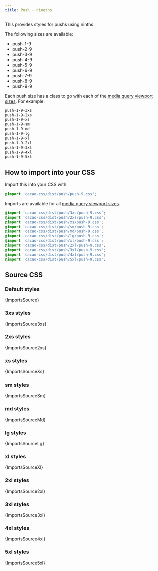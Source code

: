 ```yaml
---
title: Push - nineths
---
```


This provides styles for pushs using ninths.

The following sizes are available:

- push-1-9
- push-2-9
- push-3-9
- push-4-9
- push-5-9
- push-6-9
- push-7-9
- push-8-9
- push-9-9

Each push size has a class to go with each of the [media query viewport sizes](/styles/media#viewport-media-queries). For example:

```css
push-1-9-3xs
push-1-9-2xs
push-1-9-xs
push-1-9-sm
push-1-9-md
push-1-9-lg
push-1-9-xl
push-1-9-2xl
push-1-9-3xl
push-1-9-4xl
push-1-9-5xl
```

## How to import into your CSS

Import this into your CSS with:

```css
@import 'cacao-css/dist/push/push-9.css';
```

Imports are available for all [media query viewport sizes](/styles/media#viewport-media-queries).

```css
@import 'cacao-css/dist/push/3xs/push-9.css';
@import 'cacao-css/dist/push/2xs/push-9.css';
@import 'cacao-css/dist/push/xs/push-9.css';
@import 'cacao-css/dist/push/sm/push-9.css';
@import 'cacao-css/dist/push/md/push-9.css';
@import 'cacao-css/dist/push/lg/push-9.css';
@import 'cacao-css/dist/push/xl/push-9.css';
@import 'cacao-css/dist/push/2xl/push-9.css';
@import 'cacao-css/dist/push/3xl/push-9.css';
@import 'cacao-css/dist/push/4xl/push-9.css';
@import 'cacao-css/dist/push/5xl/push-9.css';
```

## Source CSS

<!-- markdownlint-disable -->

### Default styles

<CodeBlock language="css" title="push/push-9.css">{ImportsSource}</CodeBlock>

### 3xs styles

<CodeBlock language="css" title="push/3xs/push-9.css">{ImportsSource3xs}</CodeBlock>

### 2xs styles

<CodeBlock language="css" title="push/2xs/push-9.css">{ImportsSource2xs}</CodeBlock>

### xs styles

<CodeBlock language="css" title="push/xs/push-9.css">{ImportsSourceXs}</CodeBlock>

### sm styles

<CodeBlock language="css" title="push/sm/push-9.css">{ImportsSourceSm}</CodeBlock>

### md styles

<CodeBlock language="css" title="push/md/push-9.css">{ImportsSourceMd}</CodeBlock>

### lg styles

<CodeBlock language="css" title="push/lg/push-9.css">{ImportsSourceLg}</CodeBlock>

### xl styles

<CodeBlock language="css" title="push/xl/push-9.css">{ImportsSourceXl}</CodeBlock>

### 2xl styles

<CodeBlock language="css" title="push/2xl/push-9.css">{ImportsSource2xl}</CodeBlock>

### 3xl styles

<CodeBlock language="css" title="push/3xl/push-9.css">{ImportsSource3xl}</CodeBlock>

### 4xl styles

<CodeBlock language="css" title="push/4xl/push-9.css">{ImportsSource4xl}</CodeBlock>

### 5xl styles

<CodeBlock language="css" title="push/5xl/push-9.css">{ImportsSource5xl}</CodeBlock>
